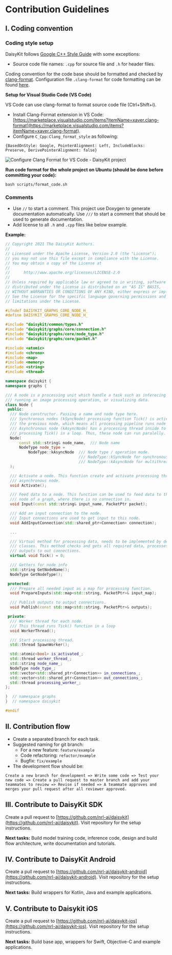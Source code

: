# Contribution Guidelines

## I. Coding convention

### Coding style setup

DaisyKit follows [Google C++ Style Guide](https://google.github.io/styleguide/cppguide.html) with some exceptions:

- Source code file names: `.cpp` for source file and `.h` for header files.

Coding convention for the code base should be formatted and checked by [clang-format](https://clang.llvm.org/docs/ClangFormat.html). Configuration file `.clang-format` for code formatting can be found [here](https://github.com/nrl-ai/daisykit/blob/master/.clang-format).

**Setup for Visual Studio Code (VS Code)**

VS Code can use clang-format to format source code file (Ctrl+Shift+i).

- Install Clang-Format extension in VS Code: [https://marketplace.visualstudio.com/items?itemName=xaver.clang-format](https://marketplace.visualstudio.com/items?itemName=xaver.clang-format).
- Configure `C_Cpp:Clang_format_style` as following:

```
{BasedOnStyle: Google, PointerAlignment: Left, IncludeBlocks: Preserve, DerivePointerAlignment: false}
```

![Configure Clang Format for VS Code - DaisyKit project](/images/config-clang-format-vscode.png)

**Run code format for the whole project on Ubuntu (should be done before committing your code):**

```
bash scripts/format_code.sh
```

### Comments

- Use `//` to start a comment. This project use Doxygen to generate documentation automatically. Use `///` to start a comment that should be used to generate documentation.
- Add license to all `.h` and `.cpp` files like below example.

**Example:**

```cpp
// Copyright 2021 The DaisyKit Authors.
//
// Licensed under the Apache License, Version 2.0 (the "License");
// you may not use this file except in compliance with the License.
// You may obtain a copy of the License at
//
//      http://www.apache.org/licenses/LICENSE-2.0
//
// Unless required by applicable law or agreed to in writing, software
// distributed under the License is distributed on an "AS IS" BASIS,
// WITHOUT WARRANTIES OR CONDITIONS OF ANY KIND, either express or implied.
// See the License for the specific language governing permissions and
// limitations under the License.

#ifndef DAISYKIT_GRAPHS_CORE_NODE_H_
#define DAISYKIT_GRAPHS_CORE_NODE_H_

#include "daisykit/common/types.h"
#include "daisykit/graphs/core/connection.h"
#include "daisykit/graphs/core/node_type.h"
#include "daisykit/graphs/core/packet.h"

#include <atomic>
#include <chrono>
#include <map>
#include <memory>
#include <string>
#include <thread>

namespace daisykit {
namespace graphs {

/// A node is a processing unit which handle a task such as inferecing a model,
/// running an image processing operation, or visualizing data.
class Node {
 public:
  /// Node constructor. Passing a name and node type here.
  /// Synchronous nodes (kSyncNode) processing function Tick() is activated by
  /// the previous node, which means all processing pipeline runs node by node.
  /// Asynchronous node (kAsyncNode) has a processing thread inside to run
  /// processing Tick() in a loop. Thus, these node can run paralelly.
  Node(
      const std::string& node_name,  /// Node name
      NodeType node_type =
          NodeType::kAsyncNode  /// Node type / operation mode.
                                /// NodeType::kSyncNode for synchronous node,
                                /// NodeType::kAsyncNode for multithreading node
  );

  /// Activate a node. This function create and activate processing thread for
  /// asynchronous node.
  void Activate();

  /// Feed data to a node. This function can be used to feed data to the input
  /// node of a graph, where there is no connection in.
  void Input(const std::string& input_name, PacketPtr packet);

  /// Add an input connection to the node.
  /// Input connections are used to get input to this node.
  void AddInputConnection(std::shared_ptr<Connection> connection);

  ...

  /// Virtual method for processing data, needs to be implemented by derived
  /// classes. This method checks and gets all required data, processes data and
  /// outputs to out connections.
  virtual void Tick() = 0;

  /// Getters for node info
  std::string GetNodeName();
  NodeType GetNodeType();

 protected:
  /// Prepare all needed input as a map for processing function.
  void PrepareInputs(std::map<std::string, PacketPtr>& input_map);

  /// Publish outputs to output connections.
  void Publish(const std::map<std::string, PacketPtr>& outputs);

 private:
  /// Worker thread for each node.
  /// This thread runs Tick() function in a loop
  void WorkerThread();

  /// Start processing thread.
  std::thread SpawnWorker();

  std::atomic<bool> is_activated_;
  std::thread worker_thread_;
  std::string node_name_;
  NodeType node_type_;
  std::vector<std::shared_ptr<Connection>> in_connections_;
  std::vector<std::shared_ptr<Connection>> out_connections_;
  std::thread processing_worker_;
};

}  // namespace graphs
}  // namespace daisykit

#endif
```

## II. Contribution flow

- Create a separated branch for each task.
- Suggested naming for git branch:
  + For a new feature: `feature/example`
  + Code refactoring: `refactor/example`
  + Bugfix: `fix/example`
- The development flow should be:

```
Create a new branch for development => Write some code => Test your new code => Create a pull request to master branch and add your teammates to review => Revise if needed => A teammate approves and merges your pull request after all reviewer approved.
```

## III. Contribute to DaisyKit SDK

Create a pull request to [https://github.com/nrl-ai/daisykit](https://github.com/nrl-ai/daisykit). Visit repository for the setup instructions.

**Next tasks:** Build model training code, inference code, design and build flow architecture, write documentation and tutorials.

## IV. Contribute to DaisyKit Android

Create a pull request to [https://github.com/nrl-ai/daisykit-android](https://github.com/nrl-ai/daisykit-android). Visit repository for the setup instructions.

**Next tasks:** Build wrappers for Kotlin, Java and example applications.

## V. Contribute to Daisykit iOS

Create a pull request to [https://github.com/nrl-ai/daisykit-ios](https://github.com/nrl-ai/daisykit-ios). Visit repository for the setup instructions.

**Next tasks:** Build base app, wrappers for Swift, Objective-C and example applications.
